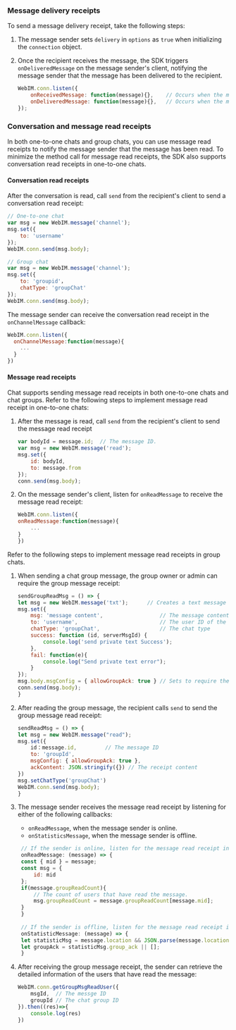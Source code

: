 <PlatformWrapper platform="web">

### Message delivery receipts

To send a message delivery receipt, take the following steps:

1. The message sender sets `delivery` in `options` as `true` when initializing the `connection` object.

2. Once the recipient receives the message, the SDK triggers `onDeliveredMessage` on the message sender's client, notifying the message sender that the message has been delivered to the recipient.

    ```javascript
    WebIM.conn.listen({
        onReceivedMessage: function(message){},    // Occurs when the message is received.
        onDeliveredMessage: function(message){},   // Occurs when the message is delivered.
    });
    ```

### Conversation and message read receipts

In both one-to-one chats and group chats, you can use message read receipts to notify the message sender that the message has been read. To minimize the method call for message read receipts, the SDK also supports conversation read receipts in one-to-one chats. 

#### Conversation read receipts

After the conversation is read, call `send` from the recipient's client to send a conversation read receipt:

```javascript
// One-to-one chat
var msg = new WebIM.message('channel');
msg.set({
    to: 'username'
});
WebIM.conn.send(msg.body);

// Group chat
var msg = new WebIM.message('channel');
msg.set({
    to: 'groupid'，
    chatType: 'groupChat'
});
WebIM.conn.send(msg.body);
```

The message sender can receive the conversation read receipt in the `onChannelMessage` callback:

```javascript
WebIM.conn.listen({
  onChannelMessage:function(message){
    ...
  }
})
```

#### Message read receipts

Chat supports sending message read receipts in both one-to-one chats and chat groups. Refer to the following steps to implement message read receipt in one-to-one chats:

1. After the message is read, call `send` from the recipient's client to send the message read receipt

    ```javascript
    var bodyId = message.id;  // The message ID.
    var msg = new WebIM.message('read');
    msg.set({
        id: bodyId,
        to: message.from
    });
    conn.send(msg.body);
    ```

2. On the message sender's client, listen for `onReadMessage` to receive the message read receipt:

    ```javascript
    WebIM.conn.listen({
    onReadMessage:function(message){
        ...
    }
    })
    ```

Refer to the following steps to implement message read receipts in group chats.

1. When sending a chat group message, the group owner or admin can require the group message receipt:

    ```javascript
    sendGroupReadMsg = () => {
    let msg = new WebIM.message('txt');      // Creates a text message
    msg.set({
        msg: 'message content',                  // The message content
        to: 'username',                          // The user ID of the recipient
        chatType: 'groupChat',                   // The chat type
        success: function (id, serverMsgId) {
            console.log('send private text Success');
        },
        fail: function(e){
            console.log("Send private text error");
        }
    });
    msg.body.msgConfig = { allowGroupAck: true } // Sets to require the group message receipt
    conn.send(msg.body);
    }
    ```

2. After reading the group message, the recipient calls `send` to send the group message read receipt:

    ```javascript
    sendReadMsg = () => {
    let msg = new WebIM.message("read");
    msg.set({
        id：message.id,         // The message ID
        to: 'groupId',
        msgConfig: { allowGroupAck: true },
        ackContent: JSON.stringify({}) // The receipt content
    })
    msg.setChatType('groupChat')
    WebIM.conn.send(msg.body);
    }
    ```

3. The message sender receives the message read receipt by listening for either of the following callbacks:
    - `onReadMessage`, when the message sender is online.
    - `onStatisticsMessage`, when the message sender is offline. 

   ```javascript
    // If the sender is online, listen for the message read receipt in the onReadMessage callback.
    onReadMessage: (message) => {
    const { mid } = message;
    const msg = {
        id: mid
    };
    if(message.groupReadCount){
        // The count of users that have read the message.
        msg.groupReadCount = message.groupReadCount[message.mid];
    }
    }
        
    // If the sender is offline, listen for the message read receipt in the onStatisticMessage callback.
    onStatisticMessage: (message) => {
    let statisticMsg = message.location && JSON.parse(message.location);
    let groupAck = statisticMsg.group_ack || [];
    }
    ```

4. After receiving the group message receipt, the sender can retrieve the detailed information of the users that have read the message:

    ```javascript
    WebIM.conn.getGroupMsgReadUser({
        msgId,  // The messge ID
        groupId // The chat group ID
    }).then((res)=>{
        console.log(res)
    })
    ```

</PlatformWrapper>